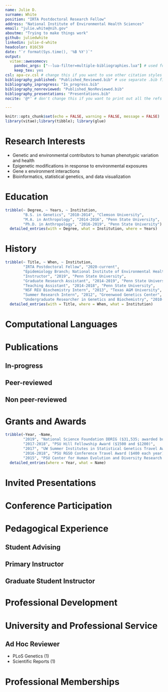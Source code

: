 ```yaml
---
name: Julie D.
surname: White
position: "IRTA Postdoctoral Research Fellow"
address: "National Institute of Environmental Health Sciences"
email: "julie.white@nih.gov"
aboutme: "Trying to make things work"
github: juliedwhite
linkedin: julie-d-white
headcolor: 016C59
date: "`r format(Sys.time(), '%B %Y')`"
output: 
  vitae::awesomecv:
    pandoc_args: ["--lua-filter=multiple-bibliographies.lua"] # used for creating bibliographies for multiple sections
    keep_tex: yes
csl: apa-cv.csl # change this if you want to use other citation styles
bibliography_published: "Published_Reviewed.bib" # use separate .bib files and assign each of them a unique key: bibliography_*
bibliography_inprogress: "In_progress.bib"
bibliography_nonreviewed: "Published_NonReviewed.bib" 
bibliography_presentations: "Presentations.bib"
nocite: '@*' # don't change this if you want to print out all the refs

---
```



```r
knitr::opts_chunk$set(echo = FALSE, warning = FALSE, message = FALSE)
library(vitae);library(tibble); library(glue)
```

# Research Interests

* Genetic and environmental contributors to human phenotypic variation and health
* Epigenetic modifications in response to environmental exposures
* Gene x environment interactions
* Bioinformatics, statistical genetics, and data visualization 

# Education

```r
tribble(~ Degree, ~ Years, ~ Institution, 
        "B.S. in Genetics", "2010-2014", "Clemson University", 
        "M.A. in Anthropology", "2014-2016", "Penn State University", 
        "Ph.D. in Anthropology", "2016-2019", "Penn State University") %>%
  detailed_entries(with = Degree, what = Institution, where = Years)
```

# History
```r
tribble(~ Title, ~ When, ~ Institution, 
        "IRTA Postdoctoral Fellow", "2020-current", 
        "Epidemiology Branch; National Institute of Environmental Health Sciences", 
        "Instructor", "2019", "Penn State University", 
        "Graduate Research Assistant", "2014-2019", "Penn State University", 
        "Teaching Assistant", "2014-2018", "Penn State University", 
        "NSF REU Biochemistry Intern", "2013", "Texas A&M University", 
        "Summer Research Intern", "2012", "Greenwood Genetics Center", 
        "Undergraduate Researcher in Genetics and Biochemistry", "2010-2014", "Clemson University") %>%
  detailed_entries(with = Title, where = When, what = Institution)
```

# Computational Languages

# Publications

## In-progress

\begingroup
\setlength{\parindent}{-0.5in}
\setlength{\leftskip}{0.5in}

::: {#refs_inprogress}
:::

\endgroup

## Peer-reviewed
<!-- Notes: copy and paste the following block for any other bibliography sections with the same bibliography key matched that you assigned in YAML  -->
\begingroup
\setlength{\parindent}{-0.5in}
\setlength{\leftskip}{0.5in}

::: {#refs_published}
:::

\endgroup
<!-- Bib-printing block ends here. -->

## Non peer-reviewed

\begingroup
\setlength{\parindent}{-0.5in}
\setlength{\leftskip}{0.5in}

::: {#refs_nonreviewed}
:::

\endgroup

# Grants and Awards

```r
tribble(~Year, ~Name,
        "2019", "National Science Foundation DDRIG ($31,535; awarded but declined)",
        "2017-2018", "PSU Hill Fellowship Award ($1500 and $1200)",
        "2017", "UW Summer Institutes in Statistical Genetics Travel Award ($1800)",
        "2016-2018", "PSU RGSO Conference Travel Award ($400 each year)",
        "2015", "PSU Center for Human Evolution and Diversity Research Grant ($7303") %>% 
  detailed_entries(where = Year, what = Name) 
```

# Invited Presentations

\begingroup
\setlength{\parindent}{-0.5in}
\setlength{\leftskip}{0.5in}

::: {}
:::

\endgroup

# Conference Participation

\begingroup
\setlength{\parindent}{-0.5in}
\setlength{\leftskip}{0.5in}

::: {}
:::

\endgroup

# Pedagogical Experience

## Student Advising

## Primary Instructor

## Graduate Student Instructor

# Professional Development

# University and Professional Service

## Ad Hoc Reviewer

* PLoS Genetics (1)
* Scientific Reports (1)

# Professional Memberships